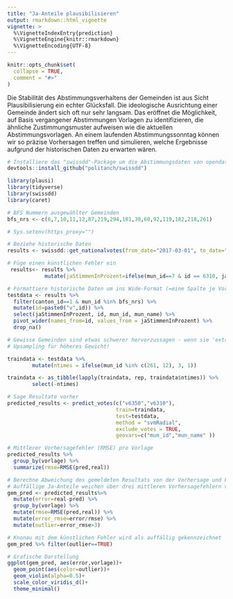 ```yaml
---
title: "Ja-Anteile plausibilisieren"
output: rmarkdown::html_vignette
vignette: >
  %\VignetteIndexEntry{prediction}
  %\VignetteEngine{knitr::rmarkdown}
  %\VignetteEncoding{UTF-8}
---
```



```r
knitr::opts_chunk$set(
  collapse = TRUE,
  comment = "#>"
)
```

Die Stabilität des Abstimmungsverhaltens der Gemeinden ist aus Sicht Plausibilisierung ein echter Glücksfall. Die ideologische Ausrichtung einer Gemeinde ändert sich oft nur sehr langsam. Das eröffnet die Möglichkeit, auf Basis vergangener Abstimmungen Vorlagen zu identifizieren, die ähnliche Zustimmungsmuster aufweisen wie die aktuellen Abstimmungsvorlagen. An einem laufenden Abstimmungssonntag können wir so präzise Vorhersagen treffen und simulieren, welche Ergebnisse aufgrund der historischen Daten zu erwarten wären.

```r

# Installiere das "swissdd"-Package um die Abstimmungsdaten von opendata.swiss zu beziehen
devtools::install_github("politanch/swissdd")

library(plausi)
library(tidyverse)
library(swissdd)
library(caret)

# BFS Nummern ausgewählter Gemeinden
bfs_nrs <- c(6,7,10,11,12,87,219,294,181,38,60,92,119,182,218,261)

# Sys.setenv(https_proxy="")

# Beziehe historische Daten
results <- swissdd::get_nationalvotes(from_date="2017-03-01", to_date="2020-09-27")

# Füge einen künstlichen Fehler ein 
 results<- results %>%
            mutate(jaStimmenInProzent=ifelse(mun_id==7 & id == 6310, jaStimmenInProzent+15, jaStimmenInProzent))

# Formattiere historische Daten um ins Wide-Format (=eine Spalte je Vorlage)
testdata <- results %>%
  filter(canton_id==1 & mun_id %in% bfs_nrs) %>% 
  mutate(id=paste0("v",id)) %>%
  select(jaStimmenInProzent, id, mun_id, mun_name) %>%
  pivot_wider(names_from=id, values_from = jaStimmenInProzent) %>% 
  drop_na()

# Gewisse Gemeinden sind etwas schwerer hervorzussagen - wenn sie 'extreme sind'. 
# Upsampling für höheres Gewicht! 

traindata <- testdata %>%
        mutate(ntimes = ifelse(mun_id %in% c(261, 12), 3, 1)) 

traindata <- as_tibble(lapply(traindata, rep, traindata$ntimes)) %>%
        select(-ntimes)

# Sage Resultate vorher
predicted_results <- predict_votes(c("v6350","v6310"),
                                   train=traindata, 
                                   test=testdata,
                                   method = "svmRadial",
                                   exclude_votes = TRUE, 
                                   geovars=c("mun_id","mun_name" ))

# Mittlerer Vorhersagefehler (RMSE) pro Vorlage
predicted_results %>% 
  group_by(vorlage) %>% 
  summarize(rmse=RMSE(pred,real))

# Berechne Abweichung des gemeldeten Resultats von der Vorhersage und kennzeichne Werte, die mehr als drei durchschnittliche Vorhersagefehler von der Vorhersage abweichen als auffällig
# Auffällige Ja-Anteile weichen über drei mittleren Vorhersagefehlern von der Vorhersage ab
gem_pred <- predicted_results%>% 
  mutate(error=real-pred) %>% 
  group_by(vorlage) %>% 
  mutate(rmse=RMSE(pred,real)) %>% 
  mutate(error_rmse=error/rmse) %>%   
  mutate(outlier=error_rmse>3)

# Knonau mit dem künstlichen Fehler wird als auffällig gekennzeichnet
gem_pred %>% filter(outlier==TRUE)

# Grafische Darstellung
ggplot(gem_pred, aes(error,vorlage))+
  geom_point(aes(color=outlier))+
  geom_violin(alpha=0.5)+
  scale_color_viridis_d()+
  theme_minimal()
```

